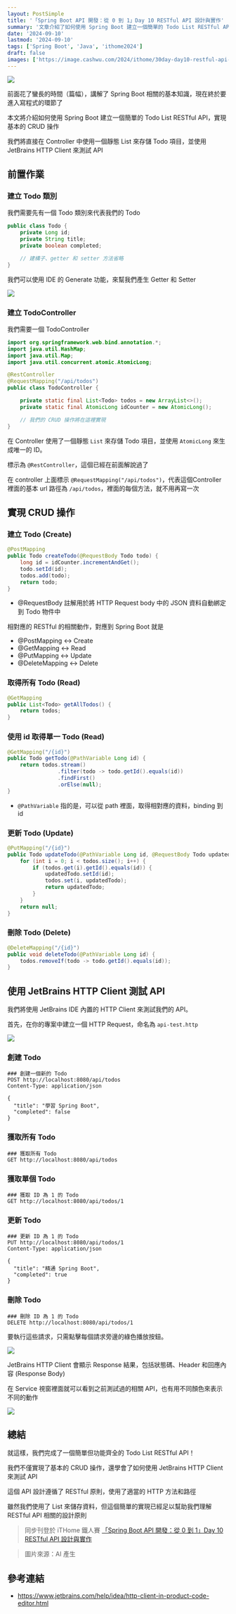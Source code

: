```yaml
---
layout: PostSimple
title: '「Spring Boot API 開發：從 0 到 1」Day 10 RESTful API 設計與實作'
summary: '文章介紹了如何使用 Spring Boot 建立一個簡單的 Todo List RESTful API，實現基本的 CRUD（創建、讀取、更新、刪除）操作。最後，文章介紹了如何使用 JetBrains HTTP Client 來測試這些 API 端點。這個實例為讀者提供了一個實用的 RESTful API 設計和實現的指南，適合初學者學習 Spring Boot API 開發'
date: '2024-09-10'
lastmod: '2024-09-10'
tags: ['Spring Boot', 'Java', 'ithome2024']
draft: false
images: ['https://image.cashwu.com/2024/ithome/30day-day10-restful-api-design-and-implementation/cover.webp']
---
```


![](https://image.cashwu.com/2024/ithome/30day-day10-restful-api-design-and-implementation/cover.webp)

前面花了蠻長的時間（篇幅），講解了 Spring Boot 相關的基本知識，現在終於要進入寫程式的環節了

本文將介紹如何使用 Spring Boot 建立一個簡單的 Todo List RESTful API，實現基本的 CRUD 操作

我們將直接在 Controller 中使用一個靜態 List 來存儲 Todo 項目，並使用 JetBrains HTTP Client 來測試 API

## 前置作業

### 建立 Todo 類別

我們需要先有一個 Todo 類別來代表我們的 Todo

```java
public class Todo {
    private Long id;
    private String title;
    private boolean completed;

    // 建構子、getter 和 setter 方法省略
}
```

我們可以使用 IDE 的 Generate 功能，來幫我們產生 Getter 和 Setter

![](https://image.cashwu.com/2024/ithome/30day-day10-restful-api-design-and-implementation/01.webp)

### 建立 TodoController

我們需要一個 TodoController

```java
import org.springframework.web.bind.annotation.*;
import java.util.HashMap;
import java.util.Map;
import java.util.concurrent.atomic.AtomicLong;

@RestController
@RequestMapping("/api/todos")
public class TodoController {

    private static final List<Todo> todos = new ArrayList<>();
    private static final AtomicLong idCounter = new AtomicLong();

    // 我們的 CRUD 操作將在這裡實現
}
```

在 Controller 使用了一個靜態 `List` 來存儲 Todo 項目，並使用 `AtomicLong` 來生成唯一的 ID。

標示為 `@RestController`，這個已經在前面解說過了

在 controller 上面標示 `@RequestMapping("/api/todos")`，代表這個Controller 裡面的基本 url 路徑為 `/api/todos`，裡面的每個方法，就不用再寫一次

## 實現 CRUD 操作

### 建立 Todo (Create)

```java
@PostMapping
public Todo createTodo(@RequestBody Todo todo) {
    long id = idCounter.incrementAndGet();
    todo.setId(id);
    todos.add(todo);
    return todo;
}
```

- @RequestBody 註解用於將 HTTP Request body 中的 JSON 資料自動綁定到 Todo 物件中

相對應的 RESTful 的相關動作，對應到 Spring Boot 就是

- @PostMapping ↔ Create
- @GetMapping ↔ Read
- @PutMapping ↔ Update
- @DeleteMapping ↔ Delete

### 取得所有 Todo (Read)

```java
@GetMapping
public List<Todo> getAllTodos() {
    return todos;
}
```

### 使用 id 取得單一 Todo (Read)

```java
@GetMapping("/{id}")
public Todo getTodo(@PathVariable Long id) {
    return todos.stream()
                .filter(todo -> todo.getId().equals(id))
                .findFirst()
                .orElse(null);
}
```

- `@PathVariable` 指的是，可以從 path 裡面，取得相對應的資料，binding 到 id

### 更新 Todo (Update)

```java
@PutMapping("/{id}")
public Todo updateTodo(@PathVariable Long id, @RequestBody Todo updatedTodo) {
    for (int i = 0; i < todos.size(); i++) {
        if (todos.get(i).getId().equals(id)) {
            updatedTodo.setId(id);
            todos.set(i, updatedTodo);
            return updatedTodo;
        }
    }
    return null;
}
```

### 刪除 Todo (Delete)

```java
@DeleteMapping("/{id}")
public void deleteTodo(@PathVariable Long id) {
    todos.removeIf(todo -> todo.getId().equals(id));
}
```

## 使用 JetBrains HTTP Client 測試 API

我們將使用 JetBrains IDE 內置的 HTTP Client 來測試我們的 API。

首先，在你的專案中建立一個 HTTP Request，命名為 `api-test.http`

![](https://image.cashwu.com/2024/ithome/30day-day10-restful-api-design-and-implementation/02.webp)

### 創建 Todo

```http
### 創建一個新的 Todo
POST http://localhost:8080/api/todos
Content-Type: application/json

{
  "title": "學習 Spring Boot",
  "completed": false
}
```

### 獲取所有 Todo

```http
### 獲取所有 Todo
GET http://localhost:8080/api/todos
```

### 獲取單個 Todo

```http
### 獲取 ID 為 1 的 Todo
GET http://localhost:8080/api/todos/1
```

### 更新 Todo

```http
### 更新 ID 為 1 的 Todo
PUT http://localhost:8080/api/todos/1
Content-Type: application/json

{
  "title": "精通 Spring Boot",
  "completed": true
}
```

### 刪除 Todo

```http
### 刪除 ID 為 1 的 Todo
DELETE http://localhost:8080/api/todos/1
```

要執行這些請求，只需點擊每個請求旁邊的綠色播放按鈕。

![](https://image.cashwu.com/2024/ithome/30day-day10-restful-api-design-and-implementation/03.webp)

JetBrains HTTP Client 會顯示 Response 結果，包括狀態碼、Header 和回應內容 (Response Body)

在 Service 視窗裡面就可以看到之前測試過的相關 API，也有用不同顏色來表示不同的動作

![](https://image.cashwu.com/2024/ithome/30day-day10-restful-api-design-and-implementation/04.webp)

## 總結

就這樣，我們完成了一個簡單但功能齊全的 Todo List RESTful API！

我們不僅實現了基本的 CRUD 操作，還學會了如何使用 JetBrains HTTP Client 來測試 API

這個 API 設計遵循了 RESTful 原則，使用了適當的 HTTP 方法和路徑

雖然我們使用了 List 來儲存資料，但這個簡單的實現已經足以幫助我們理解 RESTful API 相關的設計原則

> 同步刊登於 iTHome 鐵人賽 [「Spring Boot API 開發：從 0 到 1」Day 10 RESTful API 設計與實作](https://ithelp.ithome.com.tw/articles/10347508)

> 圖片來源：AI 產生

## 參考連結

- https://www.jetbrains.com/help/idea/http-client-in-product-code-editor.html
